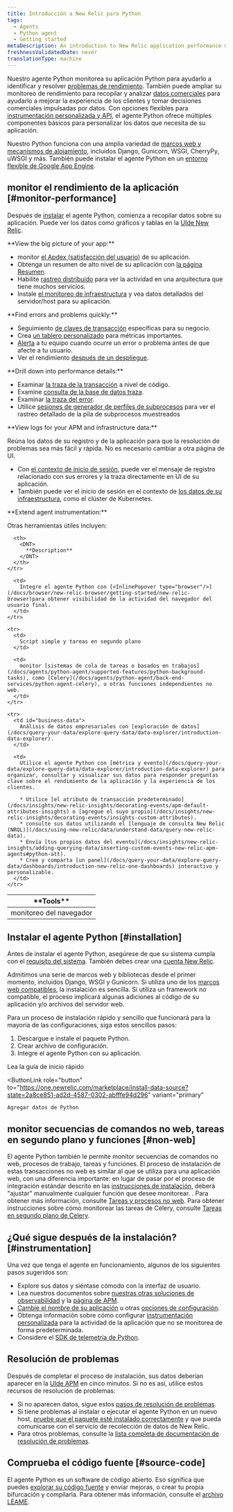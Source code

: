 ```yaml
---
title: Introducción a New Relic para Python
tags:
  - Agents
  - Python agent
  - Getting started
metaDescription: An introduction to New Relic application performance monitoring (APM) for Python applications.
freshnessValidatedDate: never
translationType: machine
---
```


Nuestro agente Python monitorea su aplicación Python para ayudarlo a identificar y resolver [problemas de rendimiento](#monitor-performance). También puede ampliar su monitoreo de rendimiento para recopilar y analizar [datos comerciales](#business-data) para ayudarlo a mejorar la experiencia de los clientes y tomar decisiones comerciales impulsadas por datos. Con opciones flexibles para [instrumentación personalizada y API](/docs/agents/python-agent/custom-instrumentation/python-custom-instrumentation), el agente Python ofrece múltiples componentes básicos para personalizar los datos que necesita de su aplicación.

Nuestro Python funciona con una amplia variedad de [marcos web y mecanismos de alojamiento](/docs/agents/python-agent/getting-started/instrumented-python-packages), incluidos Django, Gunicorn, WSGI, CherryPy, uWSGI y más. También puede instalar el agente Python en un [entorno flexible de Google App Engine](/docs/agents/python-agent/hosting-services/install-new-relic-python-agent-gae-flexible-environment).

## monitor el rendimiento de la aplicación [#monitor-performance]

Después de [instalar](#installation) el agente Python, comienza a recopilar datos sobre su aplicación. Puede ver los datos como gráficos y tablas en la [UIde New Relic](/docs/new-relic-one/use-new-relic-one/get-started/introduction-new-relic-one).

<DNT>
  **View the big picture of your app:**
</DNT>

* monitor [el Apdex (satisfacción del usuario)](/docs/apm/new-relic-apm/apdex/apdex-measuring-user-satisfaction) de su aplicación.
* Obtenga un resumen de alto nivel de su aplicación con [la página Resumen](/docs/apm/applications-menu/monitoring/apm-overview-page).
* Habilite [rastreo distribuido](/docs/apm/distributed-tracing/getting-started/introduction-distributed-tracing) para ver la actividad en una arquitectura que tiene muchos servicios.
* Instale [el monitoreo de infraestructura](/docs/infrastructure/new-relic-infrastructure/getting-started/introduction-new-relic-infrastructure) y vea datos detallados del servidor/host para su aplicación.

<DNT>
  **Find errors and problems quickly:**
</DNT>

* Seguimiento [de claves de transacción](/docs/apm/transactions/key-transactions/key-transactions-tracking-important-transactions-or-events) específicas para su negocio.
* Crea [un tablero personalizado](/docs/dashboards/new-relic-dashboards/custom-dashboards/custom-dashboards) para métricas importantes.
* [Alerta](/docs/alerts/alert-policies/understanding-alert-policies/alerting-new-relic) a tu equipo cuando ocurre un error o problema antes de que afecte a tu usuario.
* Ver el rendimiento [después de un despliegue](/docs/apm/applications-menu/events/deployments-page).

<DNT>
  **Drill down into performance details:**
</DNT>

* Examinar [la traza de la transacción](/docs/apm/transactions/transaction-traces/transaction-traces) a nivel de código.
* Examine [consulta de la base de datos traza](/apm/transactions/transaction-traces/troubleshoot-sql-statements).
* Examinar [la traza del error](/docs/apm/applications-menu/events/view-apm-error-analytics).
* Utilice [sesiones de generador de perfiles de subprocesos](/docs/apm/applications-menu/events/thread-profiler-tool) para ver el rastreo detallado de la pila de subprocesos muestreados

<DNT>
  **View logs for your APM and infrastructure data:**
</DNT>

Reúna los datos de su registro y de la aplicación para que la resolución de problemas sea más fácil y rápida. No es necesario cambiar a otra página de UI.

* Con [el contexto de inicio de sesión](/docs/logs/logs-context/configure-logs-context-python/), puede ver el mensaje de registro relacionado con sus errores y la traza directamente en UI de su aplicación.
* También puede ver el inicio de sesión en el contexto de [los datos de su infraestructura](/docs/logs/forward-logs/forward-your-logs-using-infrastructure-agent/), como el clúster de Kubernetes.

<DNT>
  **Extend agent instrumentation:**
</DNT>

Otras herramientas útiles incluyen:

<table>
  <thead>
    <tr>
      <th style={{ width: "200px" }}>
        <DNT>
          **Tools**
        </DNT>
      </th>

      <th>
        <DNT>
          **Description**
        </DNT>
      </th>
    </tr>
  </thead>

  <tbody>
    <tr>
      <td>
        monitoreo del navegador
      </td>

      <td>
        Integre el agente Python con [<InlinePopover type="browser"/>](/docs/browser/new-relic-browser/getting-started/new-relic-browser)para obtener visibilidad de la actividad del navegador del usuario final.
      </td>
    </tr>

    <tr>
      <td>
        Script simple y tareas en segundo plano
      </td>

      <td>
        monitor [sistemas de cola de tareas o basados en trabajos](/docs/agents/python-agent/supported-features/python-background-tasks), como [Celery](/docs/agents/python-agent/back-end-services/python-agent-celery), u otras funciones independientes no web.
      </td>
    </tr>

    <tr>
      <td id="business-data">
        Análisis de datos empresariales con [exploración de datos](/docs/query-your-data/explore-query-data/data-explorer/introduction-data-explorer).
      </td>

      <td>
        Utilice el agente Python con [métrica y evento](/docs/query-your-data/explore-query-data/data-explorer/introduction-data-explorer) para organizar, consultar y visualizar sus datos para responder preguntas clave sobre el rendimiento de la aplicación y la experiencia de los clientes.

        * Utilice [el atributo de transacción predeterminado](/docs/insights/new-relic-insights/decorating-events/apm-default-attributes-insights) o [agregue el suyo propio](/docs/insights/new-relic-insights/decorating-events/insights-custom-attributes).
        * consulte sus datos utilizando el [lenguaje de consulta New Relic (NRQL)](/docs/using-new-relic/data/understand-data/query-new-relic-data).
        * Envía [tus propios datos del evento](/docs/insights/new-relic-insights/adding-querying-data/inserting-custom-events-new-relic-apm-agents#python-att).
        * Cree y comparta [un panel](/docs/query-your-data/explore-query-data/dashboards/introduction-new-relic-one-dashboards) interactivo y personalizable.
      </td>
    </tr>
  </tbody>
</table>

## Instalar el agente Python [#installation]

Antes de instalar el agente Python, asegúrese de que su sistema cumpla con el [requisito del sistema](/docs/agents/python-agent/getting-started/compatibility-requirements-python-agent). También debes crear una [cuenta New Relic](https://newrelic.com/signup).

Admitimos una serie de marcos web y bibliotecas desde el primer momento, incluidos Django, WSGI y Gunicorn. Si utiliza uno de los [marcos web compatibles](/docs/agents/python-agent/getting-started/instrumented-python-packages), la instalación es sencilla. Si utiliza un framework no compatible, el proceso implicará algunas adiciones al código de su aplicación y/o archivos del servidor web.

Para un proceso de instalación rápido y sencillo que funcionará para la mayoría de las configuraciones, siga estos sencillos pasos:

1. Descargue e instale el paquete Python.
2. Crear archivo de configuración.
3. Integre el agente Python con su aplicación.

<ButtonGroup>
  <ButtonLink
    role="button"
    to="/docs/agents/python-agent/getting-started/python-agent-quick-start"
    variant="normal"
  >
    Lea la guía de inicio rápido
  </ButtonLink>

  <ButtonLink
    role="button"
    to="https://one.newrelic.com/marketplace/install-data-source?state=2a8ce851-ad2d-4587-0302-abfffe94d296"
    variant="primary"
  >
    Agregar datos de Python
  </ButtonLink>
</ButtonGroup>

## monitor secuencias de comandos no web, tareas en segundo plano y funciones [#non-web]

El agente Python también le permite monitor secuencias de comandos no web, procesos de trabajo, tareas y funciones. El proceso de instalación de estas transacciones no web es similar al que se utiliza para una aplicación web, con una diferencia importante: en lugar de pasar por el proceso de integración estándar descrito en las [instrucciones de instalación](/docs/agents/python-agent/getting-started/python-agent-quick-start), deberá "ajustar" manualmente cualquier función que desee monitorear. . Para obtener más información, consulte [Tareas y procesos no web](/docs/agents/python-agent/supported-features/python-background-tasks). Para obtener instrucciones sobre cómo monitorear las tareas de Celery, consulte [Tareas en segundo plano de Celery](/docs/agents/python-agent/back-end-services/python-agent-celery).

## ¿Qué sigue después de la instalación? [#instrumentation]

Una vez que tenga el agente en funcionamiento, algunos de los siguientes pasos sugeridos son:

* Explore sus datos y siéntase cómodo con la interfaz de usuario.
* Lea nuestros documentos sobre [nuestras otras soluciones de observabilidad](/docs/full-stack-observability/monitor-everything/get-started-new-relic-monitoring-tools/get-started-full-stack-observability) y la [página de APM](/docs/apm).
* [Cambie el nombre de su aplicación](/docs/agents/manage-apm-agents/app-naming/rename-your-application) u otras [opciones de configuración](/docs/agents/python-agent/installation-configuration/python-agent-configuration).
* Obtenga información sobre cómo configurar [instrumentación personalizada](/docs/agents/python-agent/custom-instrumentation/python-custom-instrumentation) para la actividad de la aplicación que no se monitorea de forma predeterminada.
* Considere el [SDK de telemetría de Python](/docs/data-ingest-apis/get-data-new-relic/new-relic-sdks/telemetry-sdks-send-custom-telemetry-data-new-relic).

## Resolución de problemas

Después de completar el proceso de instalación, sus datos deberían aparecer en la [UIde APM](/docs/apm/applications-menu/monitoring/apm-overview-page) en cinco minutos. Si no es así, utilice estos recursos de resolución de problemas:

* Si no aparecen datos, sigue estos [pasos de resolución de problemas](/docs/agents/python-agent/troubleshooting/no-data-appears-python).
* Si tiene problemas al instalar o ejecutar el agente Python en un nuevo host, [pruebe que el paquete esté instalado correctamente](/docs/agents/python-agent/installation-configuration/testing-python-agent) y que pueda comunicarse con el servicio de recolección de datos de New Relic.
* Para otros problemas, consulte la [lista completa de documentación de resolución de problemas](/docs/agents/python-agent/troubleshooting/).

## Comprueba el código fuente [#source-code]

El agente Python es un software de código abierto. Eso significa que puedes [explorar su código fuente](https://github.com/newrelic/newrelic-python-agent) y enviar mejoras, o crear tu propia bifurcación y compilarla. Para obtener más información, consulte el [archivo LÉAME](https://github.com/newrelic/newrelic-python-agent/blob/main/README.rst).